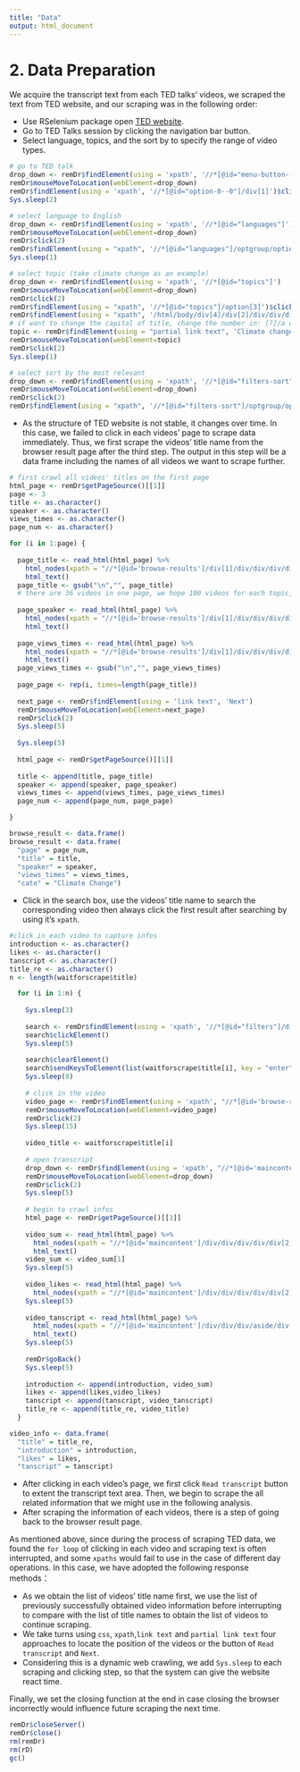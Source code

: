 ```yaml
---
title: "Data"
output: html_document
---
```


# 2. Data Preparation    

We acquire the transcript text from each TED talks' videos, we scraped the text from TED website, and our scraping was in the following order:   

-   Use RSelenium package open [TED website](https://www.ted.com/).    
-   Go to TED Talks session by clicking the navigation bar button.     
-   Select language, topics, and the sort by to specify the range of video types.     
```r
# go to TED talk
drop_down <- remDr$findElement(using = 'xpath', '//*[@id="menu-button--0"]/div')
remDr$mouseMoveToLocation(webElement=drop_down)
remDr$findElement(using = 'xpath', '//*[@id="option-0--0"]/div[1]')$clickElement()
Sys.sleep(2)

# select language to English
drop_down <- remDr$findElement(using = 'xpath', '//*[@id="languages"]')
remDr$mouseMoveToLocation(webElement=drop_down)
remDr$click(2)
remDr$findElement(using = "xpath", '//*[@id="languages"]/optgroup/option[1]')$clickElement()
Sys.sleep(1)

# select topic (take climate change as an example)
drop_down <- remDr$findElement(using = 'xpath', '//*[@id="topics"]')
remDr$mouseMoveToLocation(webElement=drop_down)
remDr$click(2)
remDr$findElement(using = "xpath", '//*[@id="topics"]/option[3]')$clickElement()
remDr$findElement(using = "xpath", '/html/body/div[4]/div[2]/div/div/div/div[3]/ul[1]/li[3]/a')$clickElement()
# if want to change the capital of title, change the number in: [?]/a of the xpath
topic <- remDr$findElement(using = "partial link text", 'Climate change')  ## put topic name here
remDr$mouseMoveToLocation(webElement=topic)
remDr$click(2)
Sys.sleep(1)

# select sort by the most relevant
drop_down <- remDr$findElement(using = 'xpath', '//*[@id="filters-sort"]')
remDr$mouseMoveToLocation(webElement=drop_down)
remDr$click(2)
remDr$findElement(using = "xpath", '//*[@id="filters-sort"]/optgroup/option[2]')$clickElement()

```

-   As the structure of TED website is not stable, it changes over time. In this case, we failed to click in each videos' page to scrape data immediately. Thus, we first scrape the videos' title name from the browser result page after the third step. The output in this step will be a data frame including the names of all videos we want to scrape further.         
```r
# first crawl all videos' titles on the first page
html_page <- remDr$getPageSource()[[1]]
page <- 3
title <- as.character()
speaker <- as.character()
views_times <- as.character()
page_num <- as.character()

for (i in 1:page) {
  
  page_title <- read_html(html_page) %>% 
    html_nodes(xpath = "//*[@id='browse-results']/div[1]/div/div/div/div/div[2]/h4[2]/a") %>% 
    html_text() 
  page_title <- gsub("\n","", page_title)
  # there are 36 videos in one page, we hope 100 videos for each topic, we first scrape 3 pages
  
  page_speaker <- read_html(html_page) %>% 
    html_nodes(xpath = "//*[@id='browse-results']/div[1]/div/div/div/div/div[2]/h4[1]") %>% 
    html_text() 
  
  page_views_times <- read_html(html_page) %>% 
    html_nodes(xpath = "//*[@id='browse-results']/div[1]/div/div/div/div/div[2]/div/span/span") %>% 
    html_text() 
  page_views_times <- gsub("\n","", page_views_times)
  
  page_page <- rep(i, times=length(page_title))
  
  next_page <- remDr$findElement(using = 'link text', 'Next')
  remDr$mouseMoveToLocation(webElement=next_page)
  remDr$click(2)
  Sys.sleep(5)
  
  Sys.sleep(5)
  
  html_page <- remDr$getPageSource()[[1]]
  
  title <- append(title, page_title)
  speaker <- append(speaker, page_speaker)
  views_times <- append(views_times, page_views_times)
  page_num <- append(page_num, page_page)

}

browse_result <- data.frame()
browse_result <- data.frame(
  "page" = page_num,
  "title" = title,
  "speaker" = speaker,
  "views_times" = views_times,
  "cate" = "Climate Change")
```


-   Click in the search box, use the videos' title name to search the corresponding video then always click the first result after searching by using it's `xpath`.    

```r
#click in each video to capture infos
introduction <- as.character()
likes <- as.character()
tanscript <- as.character()
title_re <- as.character()
n <- length(waitforscrape$title)

  for (i in 1:n) {
    
    Sys.sleep(3)
    
    search <- remDr$findElement(using = 'xpath', '//*[@id="filters"]/div[1]/div/div[2]/div[1]/div[1]/div/div[1]/div/input')
    search$clickElement()
    Sys.sleep(5)
     
    search$clearElement()
    search$sendKeysToElement(list(waitforscrape$title[i], key = "enter"))
    Sys.sleep(8)
    
    # click in the video
    video_page <- remDr$findElement(using = 'xpath', "//*[@id='browse-results']/div[1]/div[1]/div/div/div/div[2]/h4[2]/a")
    remDr$mouseMoveToLocation(webElement=video_page)
    remDr$click(2)
    Sys.sleep(15)
    
    video_title <- waitforscrape$title[i]
    
    # open transcript
    drop_down <- remDr$findElement(using = 'xpath', "//*[@id='maincontent']/div/div/div/div/div[2]/div[3]/div[2]/button")
    remDr$mouseMoveToLocation(webElement=drop_down)
    remDr$click(2)
    Sys.sleep(5)
    
    # begin to crawl infos
    html_page <- remDr$getPageSource()[[1]]
    
    video_sum <- read_html(html_page) %>% 
      html_nodes(xpath = "//*[@id='maincontent']/div/div/div/div/div[2]/div[3]/div[1]/div[2]/div/div") %>% 
      html_text() 
    video_sum <- video_sum[1]
    Sys.sleep(5)
    
    video_likes <- read_html(html_page) %>% 
      html_nodes(xpath = "//*[@id='maincontent']/div/div/div/div/div[2]/div[1]/div[3]/button[1]/div/div/span") %>% html_text() 
    Sys.sleep(5)
    
    video_tanscript <- read_html(html_page) %>% 
      html_nodes(xpath = "//*[@id='maincontent']/div/div/div/aside/div[2]/div[2]/div/div/div[1]") %>%
      html_text() 
    Sys.sleep(5)
    
    remDr$goBack()
    Sys.sleep(5)
    
    introduction <- append(introduction, video_sum)
    likes <- append(likes,video_likes)
    tanscript <- append(tanscript, video_tanscript)
    title_re <- append(title_re, video_title)
  }

video_info <- data.frame(
  "title" = title_re,
  "introduction" = introduction,
  "likes" = likes,
  "tanscript" = tanscript)
```

-   After clicking in each video's page, we first click `Read transcript` button to extent the transcript text area. Then, we begin to scrape the all related information that we might use in the following analysis.    
-   After scraping the information of each videos, there is a step of going back to the browser result page.     

As mentioned above, since during the process of scraping TED data, we found the `for loop` of clicking in each video and scraping text is often interrupted, and some `xpaths` would fail to use in the case of different day operations. In this case, we have adopted the following response methods：   

-   As we obtain the list of videos' title name first, we use the list of previously successfully obtained video information before interrupting to compare with the list of title names to obtain the list of videos to continue scraping.     
-   We take turns using `css`, `xpath`,`link text` and `partial link text` four approaches to locate the position of the videos or the button of `Read transcript` and `Next`.     
-   Considering this is a dynamic web crawling, we add `Sys.sleep` to each scraping and clicking step, so that the system can give the website react time.       

Finally, we set the closing function at the end in case closing the browser incorrectly would influence future scraping the next time.      

```r
remDr$closeServer()
remDr$close()
rm(remDr)
rm(rD)
gc()
```

    
